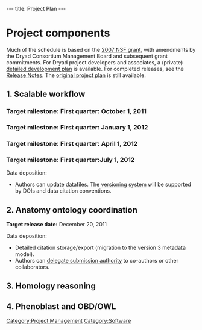 ---
title: Project Plan
---

=Project components=

Much of the schedule is based on the [[MEDIA:Dryad.proj.descr.07.pdf|2007 NSF grant]], with amendments by the Dryad Consortium Management Board and subsequent grant commitments. For Dryad project developers and associates, a (private) [[WG:Detailed Development Plan|detailed development plan]] is available.  For completed releases, see the [[Release Notes]].  The [[Repository Development Plan 2006|original project plan]] is still available.

==1. Scalable workflow==
=== Target milestone: First quarter: October 1, 2011  ===
=== Target milestone: First quarter: January 1, 2012  ===
=== Target milestone: First quarter: April 1, 2012  ===
=== Target milestone: First quarter:July 1, 2012  ===


Data deposition:
* Authors can update datafiles.  The [[Versioning|versioning system]] will be supported by DOIs and data citation conventions.

==2. Anatomy ontology coordination==

'''Target release date:''' December 20, 2011

Data deposition:
* Detailed citation storage/export (migration to the version 3 metadata model).
* Authors can [[Coauthor PIN|delegate submission authority]] to co-authors or other collaborators.

==3. Homology reasoning==


==4. Phenoblast and OBD/OWL==

[[Category:Project Management]]
[[Category:Software]]